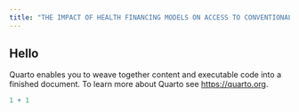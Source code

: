 ```yaml
---
title: "THE IMPACT OF HEALTH FINANCING MODELS ON ACCESS TO CONVENTIONAL MEDICATION IN SIAYA COUNTY: EXAMINING IMPLICATIONS FOR EXPECTANT TEENAGE MOTHERS"
---
```


## **Hello**

Quarto enables you to weave together content and executable code into a finished document. To learn more about Quarto see <https://quarto.org>.

```r
1 + 1
```
